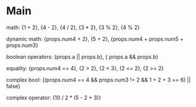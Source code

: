 # Main

math: {1 + 2}, {4 - 2}, {4 / 2}, {3 * 2}, {3 % 2}, {4 % 2}

dynamic math: {props.num4 + 2}, {5 + 2}, {props.num4 + props.num5 + props.num3}

boolean operators: {props.a || props.b}, { props.a && props.b}

equality: {props.num4 == 4}, {2 > 2}, {2 < 3}, {2 <= 2}, {2 >= 2}

complex bool: {(props.num4 == 4 && props.num3 != 2 && 1 + 2 + 3 == 6) || false}

complex operator: {10 / 2 * (5 - 2 + 3)}